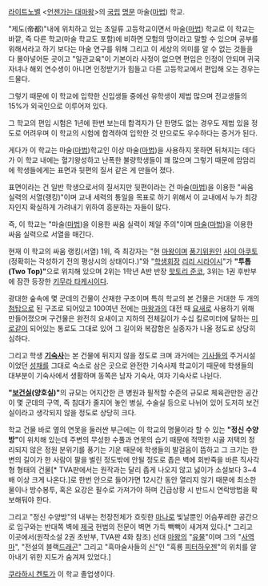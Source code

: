 [[라이트노벨]] <[[언젠가는 대마왕]]>의 [[국립]] [[명문]] 마술([[마법]]) 학교.

"제도(帝都)"내에 위치하고 있는 초일류 고등학교이면서 마술([[마법]]) 학교로 이 학교는 바깥, 즉 다른 학교(마술 학교도 포함)에 비하면 모험의 땅이라고 말할 수 있으며 공부를 위해서라고 하기 보다는 마술 연구를 위해 그리고 이 세상의 의미를 알 수 없는 것들을 다 몰아넣어둔 곳이고 "일관교육"이 기본이라 사정이 없으면 편입은 인정이 안되며 귀국 자녀나 해외 연수생이 아니면 인정받기가 힘들고 다른 고등학교에서 편입해 오는 경우는 드물다. 

그렇기 때문에 이 학교에 입학한 신입생들 중에선 유학생이 제법 많으며 전교생들의 15%가 외국인으로 이루어져 있다.

그 학교의 편입 시험은 1년에 한번 보는데 합격자가 단 한명도 없는 경우도 제법 있을 정도로 어려우며 이 학교의 시험에 합격하여 입학한 것 만으로도 우수하다는 증거가 된다. 

게다가 이 학교는 마술([[마법]])학교인 이상 마술([[마법]])을 사용하지 못하면 뒤쳐지는 데다가 이 학교 내에는 혈기왕성하고 난폭한 불량학생들이 꽤 많으며 그렇기 때문에 암암리에 학생들에게는 표면과 뒷편의 질서 같은 게 만들어 졌다. 

표면이라는 건 일반 학생으로서의 질서지만 뒷편이라는 건 마술([[마법]])을 이용한 "싸움 실력의 서열(랭킹)"이며 교내 세력의 통일을 목표로 하기 위해서 이 교내에서 누가 최강자인지 확실하게 가려내기 위하여 흥분하는 자들이 많다.

즉, 이 학교는 "마술([[마법]])을 이용한 싸움 실력이 제일 주의"이며 [[마술]]([[마법]])을 이용한 싸움 실력으로 서열을 매긴다. 

현재 이 학교의 싸움 랭킹(서열) 1위, 즉 최강자는 "현 [[마왕]]이며 [[풍기위원]]인 [[사이 아쿠토]](정확히는 각성하기 전의 평상시의 상태이다.)"와 "[[학생회장]] [[리리 시라이시]]"가 '''"투톱(Two Top)"'''으로 위치해 있으며 2위는 1학년 A반 반장 [[핫토리 준코]], 3위는 1권 후반부에 잠깐 등장한 [[키무라 타케시]]이다. 


광대한 숲속에 몇 군데의 건물이 산재한 구조이며 특히 학교의 본 건물은 거대한 두 개의 [[첨탑]]으로 된 구조로 되어있고 100여년 전에는 [[마왕]]과의 대전 때 [[요새]]로 사용하기 위해 만들어졌으며 구건물은 완전히 요새이고 지하의 전체길이가 수십 킬로미터에 달하는 [[미로]]같이 되어있는 통로도 그대로 있어 그 길이와 복잡함은 실종자가 나올 정도로 상당히 심하다.

그리고 학생 '''[[기숙사]]'''는 본 건물에 뒤지지 않을 정도로 크며 과거에는 [[기사]]들의 주거시설이었던 [[성채]]를 그대로 숙소로 삼은 곳으로 완전한 기숙사제 학교이기 때문에 학생들의 대부분이 기숙사에서 생활하며 동쪽은 남자 기숙사, 여자 기숙사로 나뉜다.

'''"[[보건실]](양호실)"'''의 규모는 어지간한 큰 병원과 필적할 수준의 규모로  체육관만한 공간이 몇 군데의 구역, 즉 침대가 줄지어 놓인 병실, 수술실 등으로 나뉘어 있어 도저히 보건실이라고 생각되지 않을 정도로 상당히 크다. 

학교 건물 바로 옆의 연못을 둘러싼 부근에는 이 학교의 명물이라 할 수 있는 '''"정신 수양방"'''이 위치해 있는데 주변의 무성한 수풀과 연못의 습기 때문에 적막한 시골 저택의 정리되지 않은 정원 분위기를 풍기는 기운 때문에 학생들의 발걸음이 뜸하고 그 크기는 한변의 길이가 한 사람이 팔을 벌린 정도밖에 안될 정도로 좁은 벽에 회반죽을 바른 직사각형 형태의 건물[* TVA판에서는 원작과는 달리 좁게 나오지 않고 넗이가 소설보다 3~4배 이상 크게 나온다.]로 한번 안으로 들어가면 12시간 동안 열리지 않기 때문에 최소한 물이나 방수봉투, 혹은 요강은 필수로 가져가야 하며 긴급상황 시 반드시 연락방법을 확보해둬야 한다.

그리고 "정신 수양방"의 내부는 천장전체가 흐릿한 [[마나]]로 빛날뿐인 어슴푸레한 공간으로 입구와는 반대쪽 벽에 [[제국]] 헌법의 전문이 벽면 가득 빽빽이 새겨져 있다.[* 그리고 이곳에서(원작소설 2권 초반부, TVA판 4화 참조) 선대 [[마왕]]의 "[[유물]]"이며 그의 "[[사역마]]", "전설의 블랙[[드래곤]]" 그리고 "흑마술사들의 [[신]]"인 "흑룡 [[피터하우젠]]"의 위치를 알아내기 위한 지도가 숨겨져 있었다.] 

[[쿠라하시 켄토]]가 이 학교 졸업생이다.
